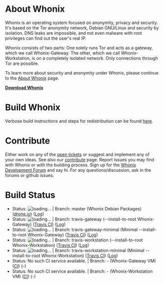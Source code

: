 <!--
## This file is part of Whonix.
## Copyright (C) 2012 - 2014 Patrick Schleizer <adrelanos@riseup.net>
## See the file COPYING for copying conditions.
-->
<!--
EDITORS NOTE:
Please do not use relative links here, because this file is mirrored on github https://github.com/Whonix/Whonix/blob/master/README.mediawiki and relative links won't work there.
-->
= About Whonix =
Whonix is an operating system focused on anonymity, privacy and security. It's based on the Tor anonymity network, Debian GNU/Linux and security by isolation. DNS leaks are impossible, and not even malware with root privileges can find out the user's real IP.

Whonix consists of two parts: One solely runs Tor and acts as a gateway, which we call Whonix-Gateway. The other, which we call Whonix-Workstation, is on a completely isolated network. Only connections through Tor are possible.

To learn more about security and anonymity under Whonix, please continue to the [https://www.whonix.org/wiki/About About Whonix] page.

'''[https://www.whonix.org/wiki/Download Download Whonix]'''

= Build Whonix =
Verbose build instructions and steps for redistribution can be found [https://www.whonix.org/wiki/Dev/Build_Documentation here].

= Contribute =
Either work on any of the [https://github.com/Whonix/Whonix/issues open tickets] or suggest and implement any of your own ideas. See also our [https://www.whonix.org/wiki/Contribute contribute] page. Report issues you may find with Whonix or with the building process. Sign up for the [https://www.whonix.org/forum/ Whonix Development Forum] and say hi. For any questions/discussion, ask in the forums or github issues.

= Build Status =
<!--
EDITORS NOTE:
Please do not fix the picture links with html tags. This file gets copied to https://github.com/Whonix/Whonix and github would show the html tags as plain text.
-->

* Status: <img src="https://drone.io/github.com/Whonix/Whonix/status.png" alt="loading..."> | Branch: master (Whonix Debian Packages) ([https://www.whonix.org/wiki/Dev/Continuous_Integration#drone.io drone.io]) ([https://drone.io/github.com/Whonix/Whonix Log])
* Status: <img src="https://travis-ci.org/Whonix/Whonix.svg?branch=travis-gateway" alt="loading..."> | Branch: travis-gateway (--install-to-root Whonix-Gateway) ([[Dev/Continuous_Integration#Travis_CI|Travis CI]]) ([https://travis-ci.org/Whonix/Whonix/branches  Log])
* Status: <img src="https://travis-ci.org/Whonix/Whonix.svg?branch=travis-gateway-minimal" alt="loading..."> | Branch: travis-gateway-minimal (Minimal --install-to-root Whonix-Gateway) ([https://www.whonix.org/wiki/Dev/Continuous_Integration#Travis_CI Travis CI]) ([https://travis-ci.org/Whonix/Whonix/branches Log])
* Status: <img src="https://travis-ci.org/Whonix/Whonix.svg?branch=travis-workstation" alt="loading..."> | Branch: travis-workstation (--install-to-root Whonix-Workstation) ([https://www.whonix.org/wiki/Dev/Continuous_Integration#Travis_CI Travis CI]) ([https://travis-ci.org/Whonix/Whonix/branches Log])
* Status: <img src="https://travis-ci.org/Whonix/Whonix.svg?branch=travis-workstation-minimal" alt="loading..."> | Branch: travis-workstation-minimal (Minimal --install-to-root Whonix-Workstation) ([https://www.whonix.org/wiki/Dev/Continuous_Integration#Travis_CI Travis CI]) ([https://travis-ci.org/Whonix/Whonix/branches Log])
* Status: No such CI service available. | Branch: - (Whonix-Gateway VM) ([https://www.whonix.org/wiki/Dev/Continuous_Integration CI]) (-)
* Status: No such CI service available. | Branch: - (Whonix-Workstation VM) ([https://www.whonix.org/wiki/Dev/Continuous_Integration CI]) (-)
